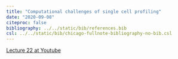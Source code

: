 ```yaml
---
title: "Computational challenges of single cell profiling"
date: "2020-09-08"
citeproc: false
bibliography: ../../static/bib/references.bib
csl: ../../static/bib/chicago-fullnote-bibliography-no-bib.csl
---
```


[Lecture 22 at Youtube](https://youtu.be/y_gdYJwhPog)





